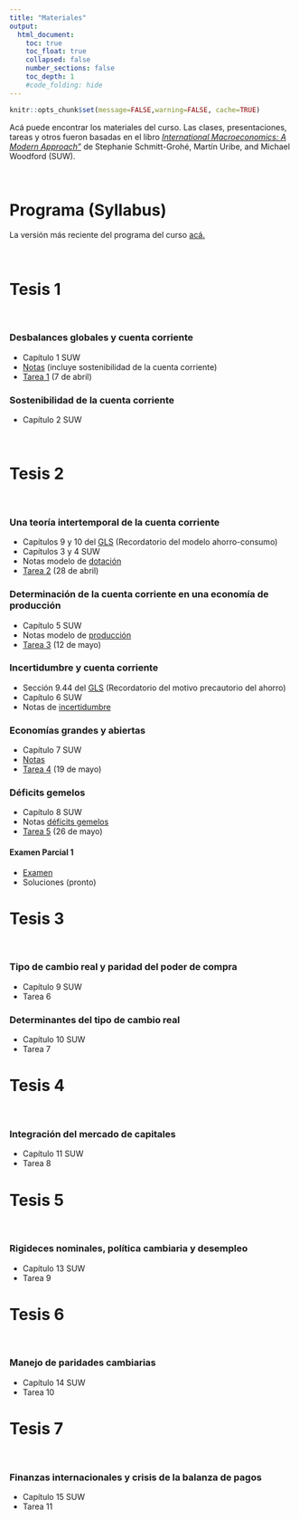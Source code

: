 ```yaml
---
title: "Materiales"
output:
  html_document:
    toc: true
    toc_float: true
    collapsed: false
    number_sections: false
    toc_depth: 1
    #code_folding: hide
---
```


```r
knitr::opts_chunk$set(message=FALSE,warning=FALSE, cache=TRUE)
```

Acá puede encontrar los materiales del curso. Las clases, presentaciones, tareas y otros fueron basadas en el libro [*International Macroeconomics: A Modern Approach"*](https://press.princeton.edu/books/hardcover/9780691170640/international-macroeconomics) de Stephanie Schmitt-Grohé, Martín Uribe, and Michael Woodford (SUW).

<br>

# Programa (Syllabus)

La versión más reciente del programa del curso [acá.](materials/MacroInternacional_I22.pdf)

<br>

# Tesis 1

<br>

### Desbalances globales y cuenta corriente

* Capítulo 1 SUW
* [Notas](materials/Tesis_1.pdf) (incluye sostenibilidad de la cuenta corriente)
* [Tarea 1](materials/Tarea_1.pdf) (7 de abril)

### Sostenibilidad de la cuenta corriente

* Capítulo 2 SUW

<br>

# Tesis 2 

<br>

### Una teoría intertemporal de la cuenta corriente

* Capítulos 9 y 10 del [GLS](https://www3.nd.edu/~esims1/GLS_may_2021.pdf) (Recordatorio del modelo ahorro-consumo)
* Capítulos 3 y 4 SUW
* Notas modelo de [dotación](materials/Determinacion_dotacion.pdf)
* [Tarea 2](materials/Tarea_2.pdf) (28 de abril)


### Determinación de la cuenta corriente en una economía de producción

* Capítulo 5 SUW
* Notas modelo de [producción](materials/Determinacion_produccion.pdf)
* [Tarea 3](materials/Tarea_3.pdf) (12 de mayo)

### Incertidumbre y cuenta corriente

* Sección 9.44 del [GLS](https://www3.nd.edu/~esims1/GLS_may_2021.pdf) (Recordatorio del motivo precautorio del ahorro)
* Capítulo 6 SUW
* Notas de [incertidumbre](materials/Incertidumbre.pdf)


### Economías grandes y abiertas

* Capítulo 7 SUW
* [Notas](materials/Determinacion_grande.pdf)
* [Tarea 4](materials/Tarea_4.pdf) (19 de mayo)


### Déficits gemelos

* Capítulo 8 SUW
* Notas [déficits gemelos](materials/DeficitsGemelos.pdf)
* [Tarea 5](materials/Tarea_5.pdf) (26 de mayo)

#### Examen Parcial 1 

* [Examen](materials/MT1A.pdf) 
* Soluciones (pronto) 

# Tesis 3 

<br>

### Tipo de cambio real y paridad del poder de compra


* Capítulo 9 SUW
* Tarea 6

### Determinantes del tipo de cambio real

* Capítulo 10 SUW
* Tarea 7

# Tesis 4

<br>

### Integración del mercado de capitales

* Capítulo 11 SUW
* Tarea 8

# Tesis 5

<br>

### Rigideces nominales, política cambiaria y desempleo 

* Capítulo 13 SUW
* Tarea 9

# Tesis 6

<br>

### Manejo de paridades cambiarias

* Capítulo 14 SUW
* Tarea 10

# Tesis 7

<br>

### Finanzas internacionales y crisis de la balanza de pagos

* Capítulo 15 SUW
* Tarea 11
